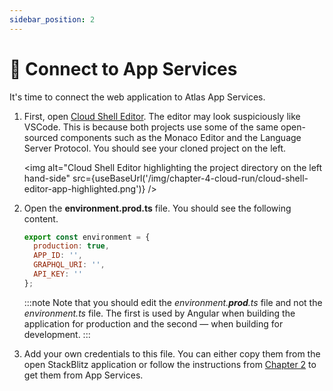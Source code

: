 ```yaml
---
sidebar_position: 2
---
```



# 🦸 Connect to App Services

It's time to connect the web application to Atlas App Services.

1. First, open [Cloud Shell Editor](https://console.cloud.google.com/cloudshelleditor). The editor may look suspiciously like VSCode. This is because both projects use some of the same open-sourced components such as the Monaco Editor and the Language Server Protocol. You should see your cloned project on the left.

    <img
        alt="Cloud Shell Editor highlighting the project directory on the left hand-side"
        src={useBaseUrl('/img/chapter-4-cloud-run/cloud-shell-editor-app-highlighted.png')}
    />

1. Open the **environment.prod.ts** file. You should see the following content.

    ```js title=Google-Cloud-MongoDB-Atlas-Workshop/src/environments/environment.prod.ts
    export const environment = {
      production: true,
      APP_ID: '',
      GRAPHQL_URI: '',
      API_KEY: ''
    };
    ```

    :::note
    Note that you should edit the *environment.**prod**.ts* file and not the *environment.ts* file. The first is used by Angular when building the application for production and the second — when building for development.
    :::

1. Add your own credentials to this file. You can either copy them from the open StackBlitz application or follow the instructions from [Chapter 2](/docs/app-services/app-graphql#app-services-authentication-credentials) to get them from App Services.
